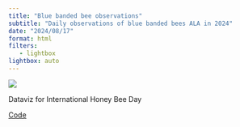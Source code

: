 ```yaml
---
title: "Blue banded bee observations"
subtitle: "Daily observations of blue banded bees ALA in 2024"
date: "2024/08/17"
format: html
filters:
   - lightbox
lightbox: auto
---
```



![](blue-banded-bee.png)

Dataviz for International Honey Bee Day

:::{.column-margin}

[Code](https://github.com/AtlasOfLivingAustralia/science/blob/main/comms/2024-08-06_bee-circlepack/blue-banded-bee.R)

:::

